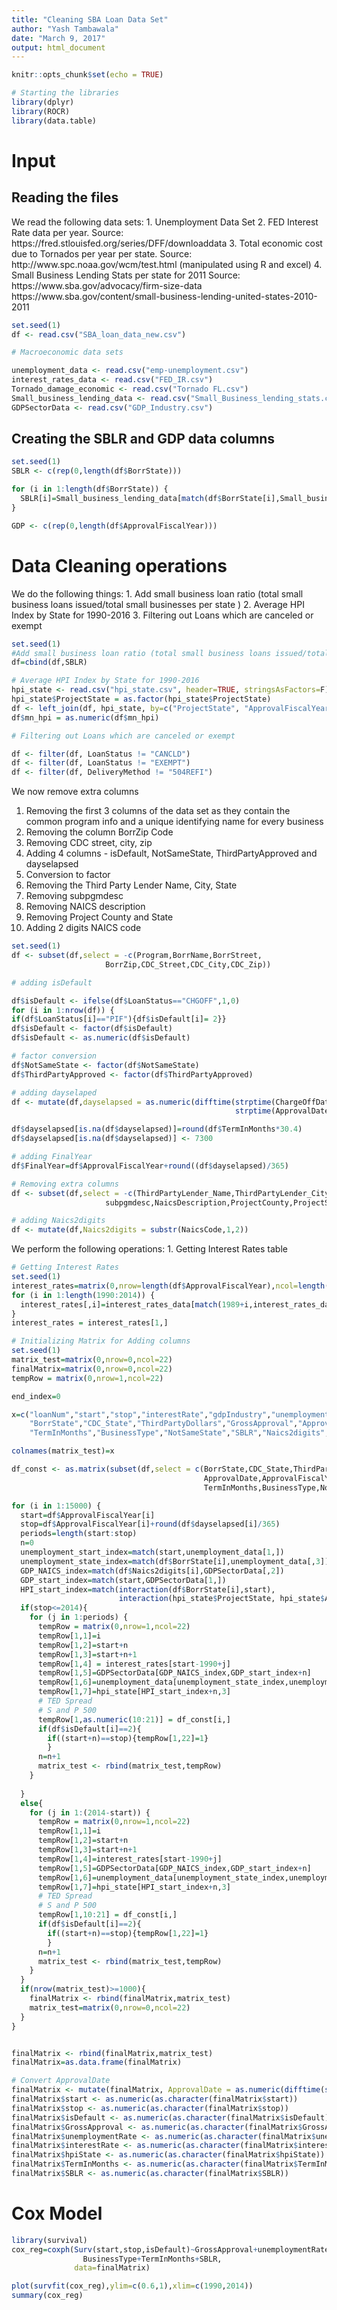 ---
title: "Cleaning SBA Loan Data Set"
author: "Yash Tambawala"
date: "March 9, 2017"
output: html_document
---

```{r setup, include=FALSE}
knitr::opts_chunk$set(echo = TRUE)
```

```{r, include=FALSE}
# Starting the libraries
library(dplyr)
library(ROCR)
library(data.table)
```


# Input

## Reading the files 

We read the following data sets:
1. Unemployment Data Set
2. FED Interest Rate data per year. 
Source: https://fred.stlouisfed.org/series/DFF/downloaddata
3. Total economic cost due to Tornados per year per state.
Source: http://www.spc.noaa.gov/wcm/test.html (manipulated using R and excel)
4. Small Business Lending Stats per state for 2011
Source:
https://www.sba.gov/advocacy/firm-size-data  https://www.sba.gov/content/small-business-lending-united-states-2010-2011


```{r}
set.seed(1)
df <- read.csv("SBA_loan_data_new.csv")

# Macroeconomic data sets 

unemployment_data <- read.csv("emp-unemployment.csv")
interest_rates_data <- read.csv("FED_IR.csv")
Tornado_damage_economic <- read.csv("Tornado FL.csv")
Small_business_lending_data <- read.csv("Small_Business_lending_stats.csv")
GDPSectorData <- read.csv("GDP_Industry.csv")
```

## Creating the SBLR and GDP data columns

```{r}
set.seed(1)
SBLR <- c(rep(0,length(df$BorrState)))

for (i in 1:length(df$BorrState)) {
  SBLR[i]=Small_business_lending_data[match(df$BorrState[i],Small_business_lending_data$State),5]
}

GDP <- c(rep(0,length(df$ApprovalFiscalYear)))
```

# Data Cleaning operations

We do the following things:
1. Add small business loan ratio (total small business loans issued/total small businesses per state )
2. Average HPI Index by State for 1990-2016
3. Filtering out Loans which are canceled or exempt

```{r}
set.seed(1)
#Add small business loan ratio (total small business loans issued/total small businesses per state)
df=cbind(df,SBLR)

# Average HPI Index by State for 1990-2016
hpi_state <- read.csv("hpi_state.csv", header=TRUE, stringsAsFactors=F)
hpi_state$ProjectState = as.factor(hpi_state$ProjectState)
df <- left_join(df, hpi_state, by=c("ProjectState", "ApprovalFiscalYear"))
df$mn_hpi = as.numeric(df$mn_hpi)

# Filtering out Loans which are canceled or exempt

df <- filter(df, LoanStatus != "CANCLD")
df <- filter(df, LoanStatus != "EXEMPT")
df <- filter(df, DeliveryMethod != "504REFI")
```

We now remove extra columns

1. Removing the first 3 columns of the data set  as they contain the common program info and a unique identifying name for every business
2. Removing the column BorrZip Code
3. Removing CDC street, city, zip
4. Adding 4 columns - isDefault, NotSameState, ThirdPartyApproved and dayselapsed
5. Conversion to factor
6. Removing the Third Party Lender Name, City, State
7. Removing subpgmdesc
8. Removing NAICS description
9. Removing Project County and State
10. Adding 2 digits NAICS code

```{r}
set.seed(1)
df <- subset(df,select = -c(Program,BorrName,BorrStreet,
                     BorrZip,CDC_Street,CDC_City,CDC_Zip))

# adding isDefault

df$isDefault <- ifelse(df$LoanStatus=="CHGOFF",1,0)
for (i in 1:nrow(df)) {
if(df$LoanStatus[i]=="PIF"){df$isDefault[i]= 2}} 
df$isDefault <- factor(df$isDefault)
df$isDefault <- as.numeric(df$isDefault)

# factor conversion
df$NotSameState <- factor(df$NotSameState)
df$ThirdPartyApproved <- factor(df$ThirdPartyApproved)

# adding dayselaped
df <- mutate(df,dayselapsed = as.numeric(difftime(strptime(ChargeOffDate, format = "%m/%d/%Y"),
                                                  strptime(ApprovalDate, format = "%m/%d/%Y"))))

df$dayselapsed[is.na(df$dayselapsed)]=round(df$TermInMonths*30.4)
df$dayselapsed[is.na(df$dayselapsed)] <- 7300

# adding FinalYear
df$FinalYear=df$ApprovalFiscalYear+round((df$dayselapsed)/365)

# Removing extra columns
df <- subset(df,select = -c(ThirdPartyLender_Name,ThirdPartyLender_City,ThirdPartyLender_State,
                     subpgmdesc,NaicsDescription,ProjectCounty,ProjectState))

# adding Naics2digits
df <- mutate(df,Naics2digits = substr(NaicsCode,1,2))

```

We perform the following operations:
1. Getting Interest Rates table


```{r}
# Getting Interest Rates
set.seed(1)
interest_rates=matrix(0,nrow=length(df$ApprovalFiscalYear),ncol=length(1990:2014))
for (i in 1:length(1990:2014)) {
  interest_rates[,i]=interest_rates_data[match(1989+i,interest_rates_data$Year),2]
}
interest_rates = interest_rates[1,]

```


```{r}
# Initializing Matrix for Adding columns
set.seed(1)
matrix_test=matrix(0,nrow=0,ncol=22)
finalMatrix=matrix(0,nrow=0,ncol=22)
tempRow = matrix(0,nrow=1,ncol=22)

end_index=0

x=c("loanNum","start","stop","interestRate","gdpIndustry","unemploymentRate","hpiState","tedSpread","sandp500",
    "BorrState","CDC_State","ThirdPartyDollars","GrossApproval","ApprovalDate","ApprovalFiscalYear","DeliveryMethod",
    "TermInMonths","BusinessType","NotSameState","SBLR","Naics2digits","isDefault")

colnames(matrix_test)=x

df_const <- as.matrix(subset(df,select = c(BorrState,CDC_State,ThirdPartyDollars,GrossApproval,
                                           ApprovalDate,ApprovalFiscalYear,DeliveryMethod,
                                           TermInMonths,BusinessType,NotSameState,SBLR,Naics2digits)))

for (i in 1:15000) {
  start=df$ApprovalFiscalYear[i]
  stop=df$ApprovalFiscalYear[i]+round(df$dayselapsed[i]/365)
  periods=length(start:stop)     
  n=0
  unemployment_start_index=match(start,unemployment_data[1,])
  unemployment_state_index=match(df$BorrState[i],unemployment_data[,3])
  GDP_NAICS_index=match(df$Naics2digits[i],GDPSectorData[,2])
  GDP_start_index=match(start,GDPSectorData[1,])
  HPI_start_index=match(interaction(df$BorrState[i],start),
                        interaction(hpi_state$ProjectState, hpi_state$ApprovalFiscalYear))
  if(stop<=2014){
    for (j in 1:periods) { 
      tempRow = matrix(0,nrow=1,ncol=22)
      tempRow[1,1]=i
      tempRow[1,2]=start+n
      tempRow[1,3]=start+n+1
      tempRow[1,4] = interest_rates[start-1990+j]
      tempRow[1,5]=GDPSectorData[GDP_NAICS_index,GDP_start_index+n]
      tempRow[1,6]=unemployment_data[unemployment_state_index,unemployment_start_index+n]
      tempRow[1,7]=hpi_state[HPI_start_index+n,3]
      # TED Spread
      # S and P 500
      tempRow[1,as.numeric(10:21)] = df_const[i,]
      if(df$isDefault[i]==2){
        if((start+n)==stop){tempRow[1,22]=1}
        }
      n=n+1 
      matrix_test <- rbind(matrix_test,tempRow)
    }
    
  }
  else{
    for (j in 1:(2014-start)) {
      tempRow = matrix(0,nrow=1,ncol=22)
      tempRow[1,1]=i
      tempRow[1,2]=start+n
      tempRow[1,3]=start+n+1
      tempRow[1,4]=interest_rates[start-1990+j]
      tempRow[1,5]=GDPSectorData[GDP_NAICS_index,GDP_start_index+n]
      tempRow[1,6]=unemployment_data[unemployment_state_index,unemployment_start_index+n]
      tempRow[1,7]=hpi_state[HPI_start_index+n,3]
      # TED Spread
      # S and P 500
      tempRow[1,10:21] = df_const[i,]
      if(df$isDefault[i]==2){
        if((start+n)==stop){tempRow[1,22]=1}
        }
      n=n+1 
      matrix_test <- rbind(matrix_test,tempRow)
    }
  }
  if(nrow(matrix_test)>=1000){
    finalMatrix <- rbind(finalMatrix,matrix_test)
    matrix_test=matrix(0,nrow=0,ncol=22)
  }
}


finalMatrix <- rbind(finalMatrix,matrix_test)
finalMatrix=as.data.frame(finalMatrix)

# Convert ApprovalDate
finalMatrix <- mutate(finalMatrix, ApprovalDate = as.numeric(difftime(strptime(ApprovalDate, format ="%m/%d/%Y"),strptime("1/1/1990", format = "%m/%d/%Y")))) 
finalMatrix$start <- as.numeric(as.character(finalMatrix$start))
finalMatrix$stop <- as.numeric(as.character(finalMatrix$stop))
finalMatrix$isDefault <- as.numeric(as.character(finalMatrix$isDefault))
finalMatrix$GrossApproval <- as.numeric(as.character(finalMatrix$GrossApproval))
finalMatrix$unemploymentRate <- as.numeric(as.character(finalMatrix$unemploymentRate))
finalMatrix$interestRate <- as.numeric(as.character(finalMatrix$interestRate))
finalMatrix$hpiState <- as.numeric(as.character(finalMatrix$hpiState))
finalMatrix$TermInMonths <- as.numeric(as.character(finalMatrix$TermInMonths))
finalMatrix$SBLR <- as.numeric(as.character(finalMatrix$SBLR))


```

# Cox Model

```{r}
library(survival)
cox_reg=coxph(Surv(start,stop,isDefault)~GrossApproval+unemploymentRate+interestRate+hpiState+
                BusinessType+TermInMonths+SBLR,
              data=finalMatrix)

plot(survfit(cox_reg),ylim=c(0.6,1),xlim=c(1990,2014))
summary(cox_reg)

```


